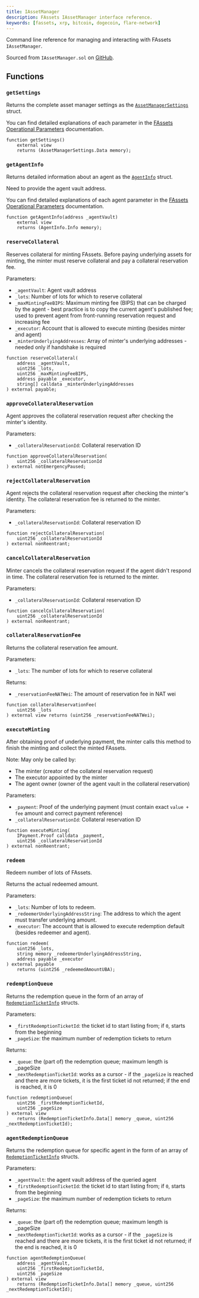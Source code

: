 ```yaml
---
title: IAssetManager
description: FAssets IAssetManager interface reference.
keywords: [fassets, xrp, bitcoin, dogecoin, flare-network]
---
```


Command line reference for managing and interacting with FAssets `IAssetManager`.

Sourced from `IAssetManager.sol` on [GitHub](https://github.com/flare-labs-ltd/fassets/blob/main/contracts/userInterfaces/IAssetManager.sol).

## Functions

### `getSettings`

Returns the complete asset manager settings as the [`AssetManagerSettings`](https://github.com/flare-labs-ltd/fassets/blob/main/contracts/userInterfaces/data/AssetManagerSettings.sol) struct.

You can find detailed explanations of each parameter in the [FAssets Operational Parameters](/fassets/operational-parameters/#asset-manager-operational-parameters) documentation.

```solidity
function getSettings()
    external view
    returns (AssetManagerSettings.Data memory);
```

### `getAgentInfo`

Returns detailed information about an agent as the [`AgentInfo`](https://github.com/flare-labs-ltd/fassets/blob/main/contracts/userInterfaces/data/AgentInfo.sol) struct.

Need to provide the agent vault address.

You can find detailed explanations of each agent parameter in the [FAssets Operational Parameters](/fassets/operational-parameters/#default-agent-settings) documentation.

```solidity
function getAgentInfo(address _agentVault)
    external view
    returns (AgentInfo.Info memory);
```

### `reserveCollateral`

Reserves collateral for minting FAssets.
Before paying underlying assets for minting, the minter must reserve collateral and pay a collateral reservation fee.

Parameters:

- `_agentVault`: Agent vault address
- `_lots`: Number of lots for which to reserve collateral
- `_maxMintingFeeBIPS`: Maximum minting fee (BIPS) that can be charged by the agent - best practice is to copy the current agent's published fee; used to prevent agent from front-running reservation request and increasing fee
- `_executor`: Account that is allowed to execute minting (besides minter and agent)
- `_minterUnderlyingAddresses`: Array of minter's underlying addresses - needed only if handshake is required

```solidity
function reserveCollateral(
    address _agentVault,
    uint256 _lots,
    uint256 _maxMintingFeeBIPS,
    address payable _executor,
    string[] calldata _minterUnderlyingAddresses
) external payable;
```

### `approveCollateralReservation`

Agent approves the collateral reservation request after checking the minter's identity.

Parameters:

- `_collateralReservationId`: Collateral reservation ID

```solidity
function approveCollateralReservation(
    uint256 _collateralReservationId
) external notEmergencyPaused;
```

### `rejectCollateralReservation`

Agent rejects the collateral reservation request after checking the minter's identity.
The collateral reservation fee is returned to the minter.

Parameters:

- `_collateralReservationId`: Collateral reservation ID

```solidity
function rejectCollateralReservation(
    uint256 _collateralReservationId
) external nonReentrant;
```

### `cancelCollateralReservation`

Minter cancels the collateral reservation request if the agent didn't respond in time.
The collateral reservation fee is returned to the minter.

Parameters:

- `_collateralReservationId`: Collateral reservation ID

```solidity
function cancelCollateralReservation(
    uint256 _collateralReservationId
) external nonReentrant;
```

### `collateralReservationFee`

Returns the collateral reservation fee amount.

Parameters:

- `_lots`: The number of lots for which to reserve collateral

Returns:

- `_reservationFeeNATWei`: The amount of reservation fee in NAT wei

```solidity
function collateralReservationFee(
    uint256 _lots
) external view returns (uint256 _reservationFeeNATWei);
```

### `executeMinting`

After obtaining proof of underlying payment, the minter calls this method to finish the minting and collect the minted FAssets.

Note: May only be called by:

- The minter (creator of the collateral reservation request)
- The executor appointed by the minter
- The agent owner (owner of the agent vault in the collateral reservation)

Parameters:

- `_payment`: Proof of the underlying payment (must contain exact `value + fee` amount and correct payment reference)
- `_collateralReservationId`: Collateral reservation ID

```solidity
function executeMinting(
    IPayment.Proof calldata _payment,
    uint256 _collateralReservationId
) external nonReentrant;
```

### `redeem`

Redeem number of lots of FAssets.

Returns the actual redeemed amount.

Parameters:

- `_lots`: Number of lots to redeem.
- `_redeemerUnderlyingAddressString`: The address to which the agent must transfer underlying amount.
- `_executor`: The account that is allowed to execute redemption default (besides redeemer and agent).

```solidity
function redeem(
    uint256 _lots,
    string memory _redeemerUnderlyingAddressString,
    address payable _executor
) external payable
    returns (uint256 _redeemedAmountUBA);
```

### `redemptionQueue`

Returns the redemption queue in the form of an array of [`RedemptionTicketInfo`](https://github.com/flare-labs-ltd/fassets/blob/main/contracts/userInterfaces/data/RedemptionTicketInfo.sol) structs.

Parameters:

- `_firstRedemptionTicketId`: the ticket id to start listing from; if `0`, starts from the beginning
- `_pageSize`: the maximum number of redemption tickets to return

Returns:

- `_queue`: the (part of) the redemption queue; maximum length is \_pageSize
- `_nextRedemptionTicketId`: works as a cursor - if the `_pageSize` is reached and there are more tickets, it is the first ticket id not returned; if the end is reached, it is 0

```solidity
function redemptionQueue(
    uint256 _firstRedemptionTicketId,
    uint256 _pageSize
) external view
    returns (RedemptionTicketInfo.Data[] memory _queue, uint256 _nextRedemptionTicketId);
```

### `agentRedemptionQueue`

Returns the redemption queue for specific agent in the form of an array of [`RedemptionTicketInfo`](https://github.com/flare-labs-ltd/fassets/blob/main/contracts/userInterfaces/data/RedemptionTicketInfo.sol) structs.

Parameters:

- `_agentVault`: the agent vault address of the queried agent
- `_firstRedemptionTicketId`: the ticket id to start listing from; if `0`, starts from the beginning
- `_pageSize`: the maximum number of redemption tickets to return

Returns:

- `_queue`: the (part of) the redemption queue; maximum length is \_pageSize
- `_nextRedemptionTicketId`: works as a cursor - if the` _pageSize` is reached and there are more tickets, it is the first ticket id not returned; if the end is reached, it is 0

```solidity
function agentRedemptionQueue(
    address _agentVault,
    uint256 _firstRedemptionTicketId,
    uint256 _pageSize
) external view
    returns (RedemptionTicketInfo.Data[] memory _queue, uint256 _nextRedemptionTicketId);
```

